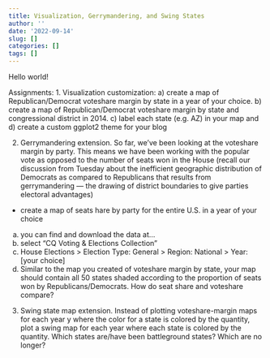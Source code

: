 ```yaml
---
title: Visualization, Gerrymandering, and Swing States
author: ''
date: '2022-09-14'
slug: []
categories: []
tags: []
---
```


Hello world!

Assignments: 1. Visualization customization: 
a) create a map of Republican/Democrat voteshare margin by state in a year of your choice.
b) create a map of Republican/Democrat voteshare margin by state and congressional district in 2014.
c) label each state (e.g. AZ) in your map and 
d) create a custom ggplot2 theme for your blog

2. Gerrymandering extension. So far, we've been looking at the voteshare margin by party. This means we have been working with the popular vote as opposed to the number of seats won in the House (recall our discussion from Tuesday about the inefficient geographic distribution of Democrats as compared to Republicans that results from gerrymandering --- the drawing of district boundaries to give parties electoral advantages)
- create a map of seats hare by party for the entire U.S. in a year of your choice
a) you can find and download the data at...
b) select "CQ Voting & Elections Collection"
c) House Elections > Election Type: General > Region: National > Year: [your choice]
d) Similar to the map you created of voteshare margin by state, your map should contain all 50 states shaded according to the proportion of seats won by Republicans/Democrats. How do seat share and voteshare compare?

3. Swing state map extension.
Instead of plotting voteshare-margin maps for each year y where the color for a state is colored by the quantity, plot a swing map for each year where each state is colored by the quantity. Which states are/have been battleground states? Which are no longer? 